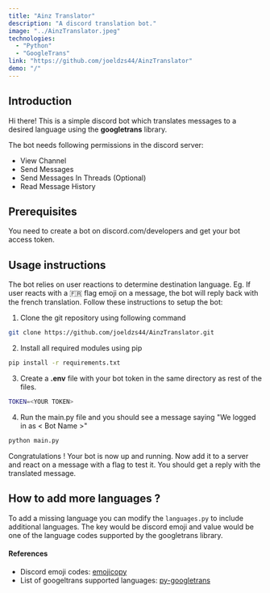 ```yaml
---
title: "Ainz Translator"
description: "A discord translation bot."
image: "../AinzTranslator.jpeg"
technologies:
  - "Python"
  - "GoogleTrans"
link: "https://github.com/joeldzs44/AinzTranslator"
demo: "/"
---
```


## Introduction

Hi there!
This is a simple discord bot which translates messages to a desired language using the **googletrans** library.

The bot needs following permissions in the discord server:
- View Channel
- Send Messages
- Send Messages In Threads (Optional)
- Read Message History

## Prerequisites
You need to create a bot on discord.com/developers and get your bot access token.


## Usage instructions
The bot relies on user reactions to determine destination language.
Eg. If user reacts with a 🇫🇷 flag emoji on a message, the bot will reply back with the french translation. Follow these instructions to setup the bot:

1. Clone the git repository using following command
```bash
git clone https://github.com/joeldzs44/AinzTranslator.git
```
2. Install all required modules using pip
```bash
pip install -r requirements.txt
```
3. Create a **.env** file with your bot token in the same directory as rest of the files.
```bash
TOKEN=<YOUR TOKEN>
```
4. Run the main.py file and you should see a message saying "We logged in as < Bot Name >"
```bash
python main.py
```
Congratulations ! Your bot is now up and running. Now add it to a server and react on a message with a flag to test it. You should get a reply with the translated message.

## How to add more languages ?
To add a missing language you can modify the `languages.py` to include additional languages. The key would be discord emoji and value would be one of the language codes supported by the googletrans library.

#### References
- Discord emoji codes: [emojicopy](https://emojicopy.com/)
- List of googeltrans supported languages: [py-googletrans](https://py-googletrans.readthedocs.io/en/latest/#googletrans-languages)
